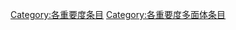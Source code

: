 {{catmore1|[[Wikipedia:多面体專題|Wikipedia:多面体專題]]}}
{{Articles by Importance|topic=多面体|project=多面体|format=toc}}
{{emptycat}}

[[Category:各重要度条目|Category:各重要度条目]]
[[Category:各重要度多面体条目|Category:各重要度多面体条目]]